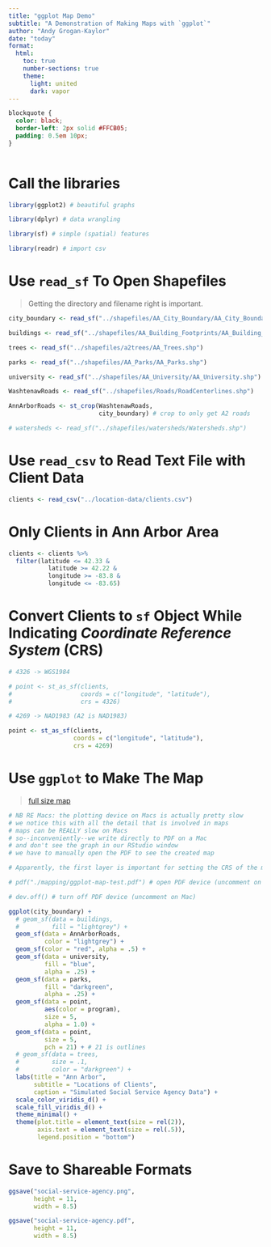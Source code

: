 ```yaml
---
title: "ggplot Map Demo"
subtitle: "A Demonstration of Making Maps with `ggplot`"
author: "Andy Grogan-Kaylor"
date: "today"
format:
  html:
    toc: true
    number-sections: true
    theme:
      light: united
      dark: vapor
---
```


```css

blockquote {
  color: black;
  border-left: 2px solid #FFCB05; 
  padding: 0.5em 10px;
}
  
```

# Call the libraries

```r

library(ggplot2) # beautiful graphs

library(dplyr) # data wrangling

library(sf) # simple (spatial) features

library(readr) # import csv

```

# Use `read_sf` To Open Shapefiles

> Getting the directory and filename right is important.


```r

city_boundary <- read_sf("../shapefiles/AA_City_Boundary/AA_City_Boundary.shp")

buildings <- read_sf("../shapefiles/AA_Building_Footprints/AA_Building_Footprints.shp")

trees <- read_sf("../shapefiles/a2trees/AA_Trees.shp")

parks <- read_sf("../shapefiles/AA_Parks/AA_Parks.shp")

university <- read_sf("../shapefiles/AA_University/AA_University.shp")

WashtenawRoads <- read_sf("../shapefiles/Roads/RoadCenterlines.shp")

AnnArborRoads <- st_crop(WashtenawRoads, 
                         city_boundary) # crop to only get A2 roads

# watersheds <- read_sf("../shapefiles/watersheds/Watersheds.shp")

```

# Use `read_csv` to Read Text File with Client Data

```r

clients <- read_csv("../location-data/clients.csv")

```

# Only Clients in Ann Arbor Area

```r

clients <- clients %>% 
  filter(latitude <= 42.33 &
           latitude >= 42.22 &
           longitude >= -83.8 &
           longitude <= -83.65)

```

# Convert Clients to `sf` Object While Indicating *Coordinate Reference System* (CRS)

```r

# 4326 -> WGS1984

# point <- st_as_sf(clients,
#                   coords = c("longitude", "latitude"),
#                   crs = 4326)

# 4269 -> NAD1983 (A2 is NAD1983)

point <- st_as_sf(clients, 
                  coords = c("longitude", "latitude"), 
                  crs = 4269) 

```

# Use `ggplot` to Make The Map

> [full size map](social-service-agency.pdf)

```r

# NB RE Macs: the plotting device on Macs is actually pretty slow
# we notice this with all the detail that is involved in maps
# maps can be REALLY slow on Macs
# so--inconveniently--we write directly to PDF on a Mac
# and don't see the graph in our RStudio window
# we have to manually open the PDF to see the created map

# Apparently, the first layer is important for setting the CRS of the map

# pdf("./mapping/ggplot-map-test.pdf") # open PDF device (uncomment on Mac)

# dev.off() # turn off PDF device (uncomment on Mac)

```


```r

ggplot(city_boundary) +
  # geom_sf(data = buildings,
  #         fill = "lightgrey") +
  geom_sf(data = AnnArborRoads, 
          color = "lightgrey") +
  geom_sf(color = "red", alpha = .5) +
  geom_sf(data = university, 
          fill = "blue", 
          alpha = .25) + 
  geom_sf(data = parks, 
          fill = "darkgreen", 
          alpha = .25) +
  geom_sf(data = point, 
          aes(color = program), 
          size = 5, 
          alpha = 1.0) +
  geom_sf(data = point, 
          size = 5, 
          pch = 21) + # 21 is outlines
  # geom_sf(data = trees, 
  #         size = .1,
  #         color = "darkgreen") +
  labs(title = "Ann Arbor",
       subtitle = "Locations of Clients",
       caption = "Simulated Social Service Agency Data") +
  scale_color_viridis_d() +
  scale_fill_viridis_d() +
  theme_minimal() +
  theme(plot.title = element_text(size = rel(2)), 
        axis.text = element_text(size = rel(.5)),
        legend.position = "bottom") 

```

# Save to Shareable Formats

```r

ggsave("social-service-agency.png", 
       height = 11, 
       width = 8.5)

ggsave("social-service-agency.pdf", 
       height = 11, 
       width = 8.5)

```





